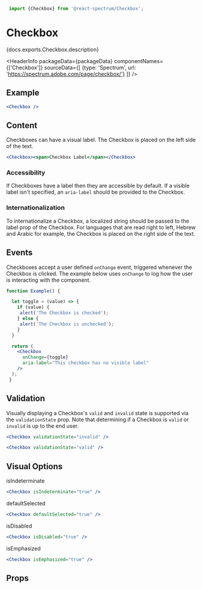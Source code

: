 

```jsx import
 import {Checkbox} from '@react-spectrum/Checkbox';
 ```

# Checkbox

<p>{docs.exports.Checkbox.description}</p>

<HeaderInfo
 packageData={packageData}
 componentNames={['Checkbox']}
 sourceData={[
 {type: 'Spectrum', url: 'https://spectrum.adobe.com/page/checkbox/'}
 ]} />

## Example

```jsx example
<Checkbox />
```

## Content

Checkboxes can have a visual label. The Checkbox is placed on the left side of the text.

```jsx example
<Checkbox><span>Checkbox Label</span></Checkbox>
```

### Accessibility

If Checkboxes have a label then they are accessible by default.
If a visible label isn't specified, an `aria-label` should be provided to the Checkbox.

### Internationalization

To internationalize a Checkbox, a localized string should be passed to the label prop of the Checkbox.
For languages that are read right to left, Hebrew and Arabic for example, the Checkbox is placed on the right side of the text.

## Events

Checkboxes accept a user defined `onChange` event, triggered whenever the Checkbox is clicked.
The example below uses `onChange` to log how the user is interacting with the component.

```jsx example
function Example() {

  let toggle = (value) => {
    if (value) {
     alert('The Checkbox is checked');
    } else {
     alert('The Checkbox is unchecked');
    }
  }

  return (
    <Checkbox
      onChange={toggle}
      aria-label="This checkbox has no visible label"
    />
  );
 }
```

## Validation

Visually displaying a Checkbox's `valid` and `invalid` state is supported via the `validationState` prop.
Note that determining if a Checkbox is `valid` or `invalid` is up to the end user.

```jsx example
<Checkbox validationState="invalid" />
```

```jsx example
<Checkbox validationState="valid" />
```

## Visual Options

isIndeterminate

```jsx example
<Checkbox isIndeterminate="true" />
```

defaultSelected

```jsx example
<Checkbox defaultSelected="true" />
```

isDisabled

```jsx example
<Checkbox isDisabled="true" />
```

isEmphasized

```jsx example
<Checkbox isEmphasized="true" />
```

## Props

<PropTable component={docs.exports.Checkbox} links={docs.links} />
